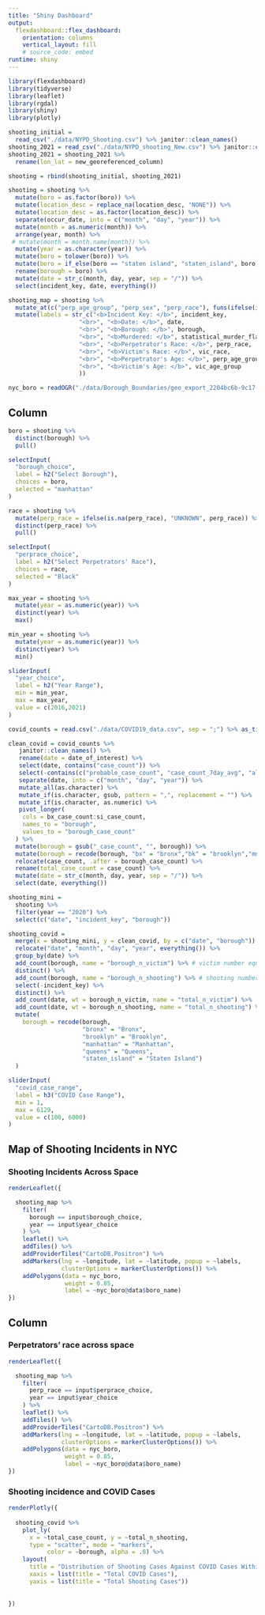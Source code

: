```yaml
---
title: "Shiny Dashboard"
output: 
  flexdashboard::flex_dashboard:
    orientation: columns
    vertical_layout: fill
    # source_code: embed
runtime: shiny
---
```


```r
library(flexdashboard)
library(tidyverse)
library(leaflet)
library(rgdal)
library(shiny)
library(plotly)
```

```r
shooting_initial = 
  read_csv("./data/NYPD_Shooting.csv") %>% janitor::clean_names()
shooting_2021 = read_csv("./data/NYPD_shooting_New.csv") %>% janitor::clean_names()
shooting_2021 = shooting_2021 %>% 
  rename(lon_lat = new_georeferenced_column)

shooting = rbind(shooting_initial, shooting_2021)

shooting = shooting %>% 
  mutate(boro = as.factor(boro)) %>%
  mutate(location_desc = replace_na(location_desc, "NONE")) %>%
  mutate(location_desc = as.factor(location_desc)) %>%
  separate(occur_date, into = c("month", "day", "year")) %>% 
  mutate(month = as.numeric(month)) %>% 
  arrange(year, month) %>% 
 # mutate(month = month.name[month]) %>% 
  mutate(year = as.character(year)) %>% 
  mutate(boro = tolower(boro)) %>% 
  mutate(boro = if_else(boro == "staten island", "staten_island", boro)) %>% 
  rename(borough = boro) %>% 
  mutate(date = str_c(month, day, year, sep = "/")) %>% 
  select(incident_key, date, everything())

shooting_map = shooting %>% 
  mutate_at(c("perp_age_group", "perp_sex", "perp_race"), funs(ifelse(is.na(.), "unknown", .))) %>% 
  mutate(labels = str_c("<b>Incident Key: </b>", incident_key, 
                    "<br>", "<b>Date: </b>", date,
                    "<br>", "<b>Borough: </b>", borough,
                    "<br>", "<b>Murdered: </b>", statistical_murder_flag,
                    "<br>", "<b>Perpetrator's Race: </b>", perp_race,
                    "<br>", "<b>Victim's Race: </b>", vic_race,
                    "<br>", "<b>Perpetrator's Age: </b>", perp_age_group,
                    "<br>", "<b>Victim's Age: </b>", vic_age_group
                    ))

nyc_boro = readOGR("./data/Borough_Boundaries/geo_export_2204bc6b-9c17-46ed-8a67-7245a1e15877.shp", layer = "geo_export_2204bc6b-9c17-46ed-8a67-7245a1e15877")
```  


Column {.sidebar}
-----------------------------------------------------------------------

```r
boro = shooting %>% 
  distinct(borough) %>% 
  pull()

selectInput(
  "borough_choice",
  label = h2("Select Borough"),
  choices = boro,
  selected = "manhattan"
)

race = shooting %>% 
  mutate(perp_race = ifelse(is.na(perp_race), "UNKNOWN", perp_race)) %>% 
  distinct(perp_race) %>% 
  pull()

selectInput(
  "perprace_choice",
  label = h2("Select Perpetrators' Race"),
  choices = race,
  selected = "Black"
)

max_year = shooting %>% 
  mutate(year = as.numeric(year)) %>% 
  distinct(year) %>% 
  max()

min_year = shooting %>% 
  mutate(year = as.numeric(year)) %>% 
  distinct(year) %>% 
  min()

sliderInput(
  "year_choice",
  label = h2("Year Range"),
  min = min_year,
  max = max_year,
  value = c(2016,2021)
)

```

```r
covid_counts = read.csv("./data/COVID19_data.csv", sep = ";") %>% as_tibble()

clean_covid = covid_counts %>% 
   janitor::clean_names() %>% 
   rename(date = date_of_interest) %>% 
   select(date, contains("case_count")) %>% 
   select(-contains(c("probable_case_count", "case_count_7day_avg", "all_case_count_7day_avg"))) %>%
   separate(date, into = c("month", "day", "year")) %>% 
   mutate_all(as.character) %>% 
   mutate_if(is.character, gsub, pattern = ",", replacement = "") %>% 
   mutate_if(is.character, as.numeric) %>%
   pivot_longer(
    cols = bx_case_count:si_case_count,
    names_to = "borough",
    values_to = "borough_case_count"
  ) %>% 
  mutate(borough = gsub("_case_count", "", borough)) %>% 
  mutate(borough = recode(borough, "bx" = "bronx","bk" = "brooklyn","mn" = "manhattan","si" = "staten_island","qn" = "queens")) %>% 
  relocate(case_count, .after = borough_case_count) %>% 
  rename(total_case_count = case_count) %>% 
  mutate(date = str_c(month, day, year, sep = "/")) %>% 
  select(date, everything())

shooting_mini =
  shooting %>% 
  filter(year == "2020") %>% 
  select(c("date", "incident_key", "borough"))

shooting_covid = 
  merge(x = shooting_mini, y = clean_covid, by = c("date", "borough")) %>% 
  relocate("date", "month", "day", "year", everything()) %>% 
  group_by(date) %>% 
  add_count(borough, name = "borough_n_victim") %>% # victim number equals to the count of incident_key (includind duplicate)
  distinct() %>% 
  add_count(borough, name = "borough_n_shooting") %>% # shooting number equals to the count of distinct incident_key
  select(-incident_key) %>% 
  distinct() %>% 
  add_count(date, wt = borough_n_victim, name = "total_n_victim") %>% 
  add_count(date, wt = borough_n_shooting, name = "total_n_shooting") %>% 
  mutate(
    borough = recode(borough, 
                     "bronx" = "Bronx",
                     "brooklyn" = "Brooklyn",
                     "manhattan" = "Manhattan",
                     "queens" = "Queens",
                     "staten_island" = "Staten Island")
  )
```

```r
sliderInput(
  "covid_case_range",
  label = h3("COVID Case Range"),
  min = 1,
  max = 6129,
  value = c(100, 6000)
)
```



Map of Shooting Incidents in NYC {data-width=650}
-----------------------------------------------------------------------

### Shooting Incidents Across Space

```r

renderLeaflet({

  shooting_map %>% 
    filter(
      borough == input$borough_choice,
      year == input$year_choice
    ) %>% 
    leaflet() %>% 
    addTiles() %>% 
    addProviderTiles("CartoDB.Positron") %>% 
    addMarkers(lng = ~longitude, lat = ~latitude, popup = ~labels,
               clusterOptions = markerClusterOptions()) %>% 
    addPolygons(data = nyc_boro,
                weight = 0.85,
                label = ~nyc_boro@data$boro_name)
})
```

Column {data-width=350}
-----------------------------------------------------------------------

### Perpetrators' race across space

```r
renderLeaflet({

  shooting_map %>% 
    filter(
      perp_race == input$perprace_choice,
      year == input$year_choice
    ) %>% 
    leaflet() %>% 
    addTiles() %>% 
    addProviderTiles("CartoDB.Positron") %>% 
    addMarkers(lng = ~longitude, lat = ~latitude, popup = ~labels,
               clusterOptions = markerClusterOptions()) %>% 
    addPolygons(data = nyc_boro,
                weight = 0.85,
                label = ~nyc_boro@data$boro_name)
})
```

### Shooting incidence and COVID Cases

```r
renderPlotly({
  
  shooting_covid %>% 
    plot_ly(
      x = ~total_case_count, y = ~total_n_shooting,
      type = "scatter", mode = "markers",
           color = ~borough, alpha = .8) %>% 
    layout(
      title = "Distribution of Shooting Cases Against COVID Cases Within Each Day",
      xaxis = list(title = "Total COVID Cases"),
      yaxis = list(title = "Total Shooting Cases"))
    
  
})
```



